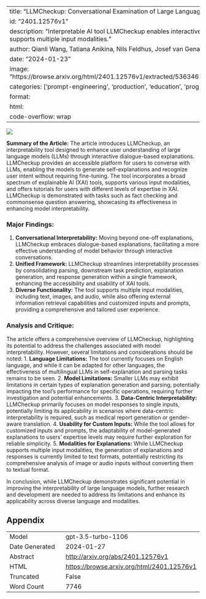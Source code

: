 
---
title: "LLMCheckup: Conversational Examination of Large Language Models via Interpretability Tools"
id: "2401.12576v1"
description: "Interpretable AI tool LLMCheckup enables interactive dialogue with large language models and supports multiple input modalities."
author: Qianli Wang, Tatiana Anikina, Nils Feldhus, Josef van Genabith, Leonhard Hennig, Sebastian Möller
date: "2024-01-23"
image: "https://browse.arxiv.org/html/2401.12576v1/extracted/5363462/figures/architecture_with_model_name.png"
categories: ['prompt-engineering', 'production', 'education', 'programming']
format:
  html:
    code-overflow: wrap
---

![](https://browse.arxiv.org/html/2401.12576v1/extracted/5363462/figures/architecture_with_model_name.png)

**Summary of the Article:**
The article introduces LLMCheckup, an interpretability tool designed to enhance user understanding of large language models (LLMs) through interactive dialogue-based explanations. LLMCheckup provides an accessible platform for users to converse with LLMs, enabling the models to generate self-explanations and recognize user intent without requiring fine-tuning. The tool incorporates a broad spectrum of explainable AI (XAI) tools, supports various input modalities, and offers tutorials for users with different levels of expertise in XAI. LLMCheckup is demonstrated with tasks such as fact checking and commonsense question answering, showcasing its effectiveness in enhancing model interpretability.

### Major Findings:
1. **Conversational Interpretability:** Moving beyond one-off explanations, LLMCheckup embraces dialogue-based explanations, facilitating a more effective understanding of model behavior through interactive conversations.
2. **Unified Framework:** LLMCheckup streamlines interpretability processes by consolidating parsing, downstream task prediction, explanation generation, and response generation within a single framework, enhancing the accessibility and usability of XAI tools.
3. **Diverse Functionality:** The tool supports multiple input modalities, including text, images, and audio, while also offering external information retrieval capabilities and customized inputs and prompts, providing a comprehensive and tailored user experience.

### Analysis and Critique:
The article offers a comprehensive overview of LLMCheckup, highlighting its potential to address the challenges associated with model interpretability. However, several limitations and considerations should be noted:
1. **Language Limitations:** The tool currently focuses on English language, and while it can be adapted for other languages, the effectiveness of multilingual LLMs in self-explanation and parsing tasks remains to be seen.
2. **Model Limitations:** Smaller LLMs may exhibit limitations in certain types of explanation generation and parsing, potentially impacting the tool's performance for specific operations, requiring further investigation and potential enhancements.
3. **Data-Centric Interpretability:** LLMCheckup primarily focuses on model responses to single inputs, potentially limiting its applicability in scenarios where data-centric interpretability is required, such as medical report generation or gender-aware translation.
4. **Usability for Custom Inputs:** While the tool allows for customized inputs and prompts, the adaptability of model-generated explanations to users' expertise levels may require further exploration for reliable simplicity.
5. **Modalities for Explanations:** While LLMCheckup supports multiple input modalities, the generation of explanations and responses is currently limited to text formats, potentially restricting its comprehensive analysis of image or audio inputs without converting them to textual format.

In conclusion, while LLMCheckup demonstrates significant potential in improving the interpretability of large language models, further research and development are needed to address its limitations and enhance its applicability across diverse language and modalities.



## Appendix

|          |          |
|----------|----------|
| Model     | gpt-3.5-turbo-1106       |
| Date Generated     | 2024-01-27       |
| Abstract | [http://arxiv.org/abs/2401.12576v1](http://arxiv.org/abs/2401.12576v1)        |
| HTML     | [https://browse.arxiv.org/html/2401.12576v1](https://browse.arxiv.org/html/2401.12576v1)       |
| Truncated       | False       |
| Word Count       | 7746       |